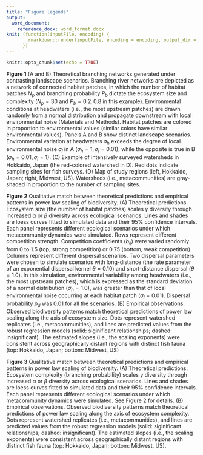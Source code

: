 ```yaml
---
title: "Figure legends"
output:
  word_document:
    reference_docx: word_format.docx
knit: (function(inputFile, encoding) {
        rmarkdown::render(inputFile, encoding = encoding, output_dir = "document_output")
      })
---
```


```r
knitr::opts_chunk$set(echo = TRUE)
```

**Figure 1** (A and B) Theoretical branching networks generated under contrasting landscape scenarios. Branching river networks are depicted as a network of connected habitat patches, in which the number of habitat patches $N_p$ and branching probability $P_{b}$ dictate the ecosystem size and complexity ($N_p = 30$ and $P_{b} = 0.2, 0.8$ in this example). Environmental conditions at headwaters (i.e., the most upstream patches) are drawn randomly from a normal distribution and propagate downstream with local environmental noise (Materials and Methods). Habitat patches are colored in proportion to environmental values (similar colors have similar environmental values). Panels A and B show distinct landscape scenarios. Environmental variation at headwaters $\sigma_{h}$ exceeds the degree of local environmental noise $\sigma_{l}$ in A ($\sigma_{h} = 1, \sigma_{l} = 0.01$), while the opposite is true in B ($\sigma_{h} = 0.01, \sigma_{l} = 1$). (C) Example of intensively surveyed watersheds in Hokkaido, Japan (the red-colored watershed in D). Red dots indicate sampling sites for fish surveys. (D) Map of study regions (left, Hokkaido, Japan; right, Midwest, US). Watersheds (i.e., metacommunities) are gray-shaded in proportion to the number of sampling sites.

**Figure 2** Qualitative match between theoretical predictions and empirical patterns in power law scaling of biodiversity. (A) Theoretical predictions. Ecosystem size (the number of habitat patches) scales $\gamma$ diversity through increased $\alpha$ or $\beta$ diversity across ecological scenarios. Lines and shades are loess curves fitted to simulated data and their 95% confidence intervals. Each panel represents different ecological scenarios under which metacommunity dynamics were simulated. Rows represent different competition strength. Competition coefficients ($b_{ij}$) were varied randomly from 0 to 1.5 (top, strong competition) or 0.75 (bottom, weak competition). Columns represent different dispersal scenarios. Two dispersal parameters were chosen to simulate scenarios with long-distance (the rate parameter of an exponential dispersal kernel $\theta = 0.10$) and short-distance dispersal ($\theta = 1.0$). In this simulation, environmental variability among headwaters (i.e., the most upstream patches), which is expressed as the standard deviation of a normal distribution ($\sigma_{h} = 1.0$), was greater than that of local environmental noise occurring at each habitat patch ($\sigma_{l} = 0.01$). Dispersal probability $p_{d}$ was 0.01 for all the scenarios. (B) Empirical observations. Observed biodiversity patterns match theoretical predictions of power law scaling along the axis of ecosystem size. Dots represent watershed replicates (i.e., metacommunities), and lines are predicted values from the robust regression models (solid: siginificant relationships; dashed: insignificant). The estimated slopes (i.e., the scaling exponents) were consistent across geographically distant regions with distinct fish fauna (top: Hokkaido, Japan; bottom: Midwest, US)

**Figure 3** Qualitative match between theoretical predictions and empirical patterns in power law scaling of biodiversity. (A) Theoretical predictions. Ecosystem complexity (branching probability) scales $\gamma$ diversity through increased $\alpha$ or $\beta$ diversity across ecological scenarios. Lines and shades are loess curves fitted to simulated data and their 95% confidence intervals. Each panel represents different ecological scenarios under which metacommunity dynamics were simulated. See Figure 2 for details. (B) Empirical observations. Observed biodiversity patterns match theoretical predictions of power law scaling along the axis of ecosystem complexity. Dots represent watershed replicates (i.e., metacommunities), and lines are predicted values from the robust regression models (solid: siginificant relationships; dashed: insignificant). The estimated slopes (i.e., the scaling exponents) were consistent across geographically distant regions with distinct fish fauna (top: Hokkaido, Japan; bottom: Midwest, US).
